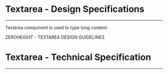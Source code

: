 
<Meta title="ODS Components/Form/Textarea [atom]/Specifications" />

# Textarea - Design Specifications
----

Textarea component is used to type long content:
<div>
  <osds-button color="primary" variant="ghost" href="https://zeroheight.com/6fc8a63f7/p/708cf6-textarea/b/40a887" target="_blank">
    ZEROHEIGHT - TEXTAREA DESIGN GUIDELINES &nbsp;
    <osds-icon name="external-link" color="primary" size="xs"></osds-icon>
  </osds-button>
</div>

# Textarea - Technical Specification
----

<SpecificationsTextArea />
